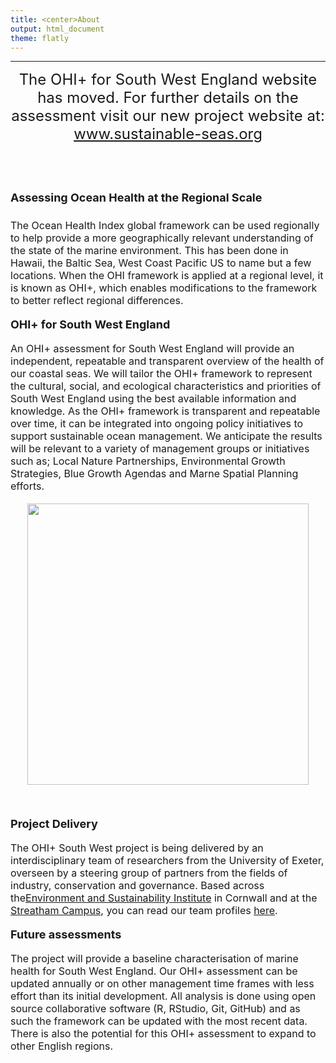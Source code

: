 ```yaml
---
title: <center>About
output: html_document
theme: flatly
---
```


<!--- please edit as needed!--->

----
<center><font size="5.5">The OHI+ for South West England website has moved. For further details on the assessment visit our new project website at: [www.sustainable-seas.org](https://www.sustainable-seas.org/)</center> 
<br>

<font size="4">**Assessing Ocean Health at the Regional Scale**

<font size="3">The Ocean Health Index global framework can be used regionally to help provide a more geographically relevant understanding of the state of the marine environment. This has been done in Hawaii, the Baltic Sea, West Coast Pacific US to name but a few locations. When the OHI framework is applied at a regional level, it is known as OHI+, which enables modifications to the framework to better reflect regional differences.  


<font size="4"> **OHI+ for South West England**

<font size="3">An OHI+ assessment for South West England will provide an independent, repeatable and transparent overview of the health of our coastal seas. We will tailor the OHI+ framework to represent the cultural, social, and ecological characteristics and priorities of South West England using the best available information and knowledge. As the OHI+ framework is transparent and repeatable over time, it can be integrated into ongoing policy initiatives to support sustainable ocean management. We anticipate the results will be relevant to a variety of management groups or initiatives such as; Local Nature Partnerships, Environmental Growth Strategies, Blue Growth Agendas and Marne Spatial Planning efforts.

<center><img src="images/Regions_blue3.jpg" width="450px"></center>
<br>

<font size="4">**Project Delivery**

<font size="3">The OHI+ South West project is being delivered by an interdisciplinary team of researchers from the University of Exeter, overseen by a steering group of partners from the fields of industry, conservation and governance. Based across the[Environment and Sustainability Institute](https://www.exeter.ac.uk/esi/) in Cornwall and at the [Streatham Campus](https://www.exeter.ac.uk/visit/campuses/streatham/), you can read our team profiles [here](https://www.sustainable-seas.org/team).

 
<font size="4"> **Future assessments**

<font size="3">The project will provide a baseline characterisation of marine health for South West England. Our OHI+ assessment can be updated annually or on other management time frames with less effort than its initial development. All analysis is done using open source collaborative software (R, RStudio, Git, GitHub) and as such the framework can be updated with the most recent data. There is also the potential for this OHI+ assessment to expand to other English regions.




